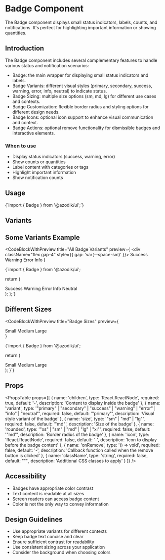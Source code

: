 
# Badge Component

The Badge component displays small status indicators, labels, counts, and notifications. It's perfect for highlighting important information or showing quantities.

## Introduction

The Badge component includes several complementary features to handle various status and notification scenarios:

- Badge: the main wrapper for displaying small status indicators and labels.
- Badge Variants: different visual styles (primary, secondary, success, warning, error, info, neutral) to indicate status.
- Badge Sizing: multiple size options (sm, md, lg) for different use cases and contexts.
- Badge Customization: flexible border radius and styling options for different design needs.
- Badge Icons: optional icon support to enhance visual communication and context.
- Badge Actions: optional remove functionality for dismissible badges and interactive elements.

### When to use
- Display status indicators (success, warning, error)
- Show counts or quantities
- Label content with categories or tags
- Highlight important information
- Show notification counts

## Usage

<CodeBlock language="tsx">
{`import { Badge } from '@azodik/ui';`}
</CodeBlock>

## Variants

<ComponentRenderer componentName="badge" />

## Some Variants Example

<CodeBlockWithPreview 
  title="All Badge Variants"
  preview={
    <div className="flex gap-4" style={{ gap: 'var(--space-sm)' }}>
      <Badge variant="success">Success</Badge>
      <Badge variant="warning">Warning</Badge>
      <Badge variant="error">Error</Badge>
      <Badge variant="info">Info</Badge>
    </div>
  }
>
{`import { Badge } from '@azodik/ui';

  return (
    <div className="space-y-4">
      <Badge variant="success">Success</Badge>
      <Badge variant="warning">Warning</Badge>
      <Badge variant="error">Error</Badge>
      <Badge variant="info">Info</Badge>
      <Badge variant="neutral">Neutral</Badge>
    </div>
  );
};`}
</CodeBlockWithPreview>

## Different Sizes

<CodeBlockWithPreview 
  title="Badge Sizes"
  preview={
    <div className="space-y-4">
      <Badge variant="success" size="sm">Small</Badge>
      <Badge variant="success" size="md">Medium</Badge>
      <Badge variant="success" size="lg">Large</Badge>
    </div>
  }
>
{`import { Badge } from '@azodik/ui';

  return (
    <div className="space-y-4">
      <Badge variant="success" size="sm">Small</Badge>
      <Badge variant="success" size="md">Medium</Badge>
      <Badge variant="success" size="lg">Large</Badge>
    </div>
  );
}`}
</CodeBlockWithPreview>

## Props

<PropsTable props={[
  {
    name: 'children',
    type: 'React.ReactNode',
    required: true,
    default: '-',
    description: 'Content to display inside the badge'
  },
  {
    name: 'variant',
    type: '"primary" | "secondary" | "success" | "warning" | "error" | "info" | "neutral"',
    required: false,
    default: '"primary"',
    description: 'Visual style variant of the badge'
  },
  {
    name: 'size',
    type: '"sm" | "md" | "lg"',
    required: false,
    default: '"md"',
    description: 'Size of the badge'
  },
  {
    name: 'rounded',
    type: '"xs" | "sm" | "md" | "lg" | "xl"',
    required: false,
    default: '"md"',
    description: 'Border radius of the badge'
  },
  {
    name: 'icon',
    type: 'React.ReactNode',
    required: false,
    default: '-',
    description: 'Icon to display before the badge content'
  },
  {
    name: 'onRemove',
    type: '() => void',
    required: false,
    default: '-',
    description: 'Callback function called when the remove button is clicked'
  },
  {
    name: 'className',
    type: 'string',
    required: false,
    default: '""',
    description: 'Additional CSS classes to apply'
  }
]} />

## Accessibility

- Badges have appropriate color contrast
- Text content is readable at all sizes
- Screen readers can access badge content
- Color is not the only way to convey information

## Design Guidelines

- Use appropriate variants for different contexts
- Keep badge text concise and clear
- Ensure sufficient contrast for readability
- Use consistent sizing across your application
- Consider the background when choosing colors